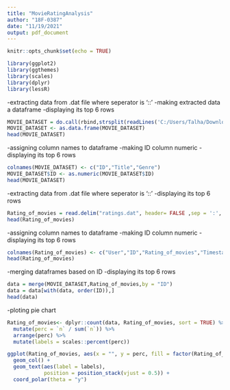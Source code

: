 ---
title: "MovieRatingAnalysis"
author: "18F-0387"
date: "11/19/2021"
output: pdf_document
---

```{r setup, include=FALSE}
knitr::opts_chunk$set(echo = TRUE)
```


```{r}
library(ggplot2)
library(ggthemes)
library(scales)
library(dplyr)
library(lessR)
```

-extracting data from .dat file where seperator is '::'
-making extracted data a dataframe
-displaying its top 6 rows
```{r}
MOVIE_DATASET = do.call(rbind,strsplit(readLines('C:/Users/Talha/Downloads/movies.dat'),'::',fixed=T))
MOVIE_DATASET <- as.data.frame(MOVIE_DATASET)
head(MOVIE_DATASET)
```

-assigning column names to dataframe
-making ID column numeric
-displaying its top 6 rows
```{r}
colnames(MOVIE_DATASET) <- c("ID","Title","Genre")
MOVIE_DATASET$ID <- as.numeric(MOVIE_DATASET$ID)
head(MOVIE_DATASET)
```

-extracting data from .dat file where seperator is '::'
-displaying its top 6 rows
```{r}
Rating_of_movies = read.delim("ratings.dat", header= FALSE ,sep = ':', colClasses = c(NA, "NULL"))
head(Rating_of_movies)
```
-assigning column names to dataframe
-making ID column numeric
-displaying its top 6 rows
```{r}
colnames(Rating_of_movies) <- c("User","ID","Rating_of_movies","Timestamp")
head(Rating_of_movies)
```

-merging dataframes based on ID
-displaying its top 6 rows
```{r}
data = merge(MOVIE_DATASET,Rating_of_movies,by = "ID")
data = data[with(data, order(ID)),]
head(data)
```

-ploting pie chart
```{r}
Rating_of_movies<- dplyr::count(data, Rating_of_movies, sort = TRUE) %>% 
  mutate(perc = `n` / sum(`n`)) %>% 
  arrange(perc) %>%
  mutate(labels = scales::percent(perc))

ggplot(Rating_of_movies, aes(x = "", y = perc, fill = factor(Rating_of_movies)),alpha = 0.8) +
  geom_col() +
  geom_text(aes(label = labels),
            position = position_stack(vjust = 0.5)) +
  coord_polar(theta = "y")
```

